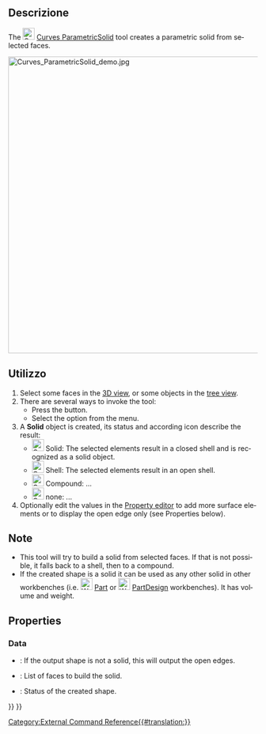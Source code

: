 <languages/>

<div lang="en" dir="ltr" class="mw-content-ltr">
{{Docnav
|[[Curves_ExtractSubshape|ExtractSubshape]]
|[[Curves_PasteSVG|PasteSVG]]
|[[Curves_Workbench|Curves]]
|IconL=Curves_ExtractSubshape.svg
|IconR=Curves_PasteSVG.svg
|IconC=Curves_workbench_icon.svg
}}
</div>

<div lang="en" dir="ltr" class="mw-content-ltr">
{{GuiCommand
|Name=Curves ParametricSolid
|MenuLocation=Misc. → Parametric solid
|Workbenches=[[Curves_Workbench|Curves]]
}}
</div>

<span id="Description"></span>
==Descrizione==

<div lang="en" dir="ltr" class="mw-content-ltr">
The [[Image:Curves_ParametricSolid.svg|24px]] [[Curves_ParametricSolid|Curves ParametricSolid]] tool creates a parametric solid from selected faces.
</div>

<div lang="en" dir="ltr" class="mw-content-ltr">
[[File:Curves_ParametricSolid_demo.jpg|600px]]
{{Caption|A wing shape comprised of 4 faces before (left) and a single solid after the application of this tool (right)}}
</div>

<span id="Usage"></span>
==Utilizzo==

<div lang="en" dir="ltr" class="mw-content-ltr">
# Select some faces in the [[3D_view|3D view]], or some objects in the [[Tree_view|tree view]].
# There are several ways to invoke the tool: 
#* Press the {{Button|[[Image:Curves_ParametricSolid.svg|16px]] [[Curves_ParametricSolid|Parametric solid]]}} button.
#* Select the {{MenuCommand|Misc. → [[Image:Curves_ParametricSolid.svg|16px]] Parametric solid}} option from the menu.
# A '''Solid''' object is created, its status and according icon describe the result:
#* [[Image:Curves_ParametricSolidStatus01.svg|24px]] Solid: The selected elements result in a closed shell and is recognized as a solid object.
#* [[Image:Curves_ParametricSolidStatus02.svg|24px]] Shell: The selected elements result in an open shell.
#* [[Image:Curves_ParametricSolidStatus03.svg|24px]] Compound: ...
#* [[Image:Curves_ParametricSolidStatus04.svg|24px]] none: ...
# Optionally edit the values in the [[Property_editor|Property editor]] to add more surface elements or to display the open edge only (see Properties below).
</div>

<span id="Notes"></span>
==Note==

<div lang="en" dir="ltr" class="mw-content-ltr">
* This tool will try to build a solid from selected faces. If that is not possible, it falls back to a shell, then to a compound.
* If the created shape is a solid it can be used as any other solid in other workbenches (i.e. [[Image:Workbench_Part.svg|24px]] [[Part_Workbench|Part]] or [[Image:Workbench_PartDesign.svg|24px]] [[PartDesign_Workbench|PartDesign]] workbenches). It has volume and weight.
</div>

<div lang="en" dir="ltr" class="mw-content-ltr">
==Properties==
</div>

<div lang="en" dir="ltr" class="mw-content-ltr">
===Data===
</div>

<div lang="en" dir="ltr" class="mw-content-ltr">
{{TitleProperty|Debug}}
</div>

<div lang="en" dir="ltr" class="mw-content-ltr">
* {{PropertyData|ShowOpenEdges|Bool}}: If the output shape is not a solid, this will output the open edges.
</div>

<div lang="en" dir="ltr" class="mw-content-ltr">
{{TitleProperty|Solid}}
</div>

<div lang="en" dir="ltr" class="mw-content-ltr">
* {{PropertyData|Faces|LinkSubList}}: List of faces to build the solid.
* {{PropertyData|ShapeStatus|String|ReadOnly}}: Status of the created shape.
</div>


<div lang="en" dir="ltr" class="mw-content-ltr">
{{Docnav
|[[Curves_ExtractSubshape|ExtractSubshape]]
|[[Curves_PasteSVG|PasteSVG]]
|[[Curves_Workbench|Curves]]
|IconL=Curves_ExtractSubshape.svg
|IconR=Curves_PasteSVG.svg
|IconC=Curves_workbench_icon.svg
}}
</div>

{{Curves Tools navi{{#translation:}}}}
{{Userdocnavi{{#translation:}}}}
[[Category:External Command Reference{{#translation:}}]]